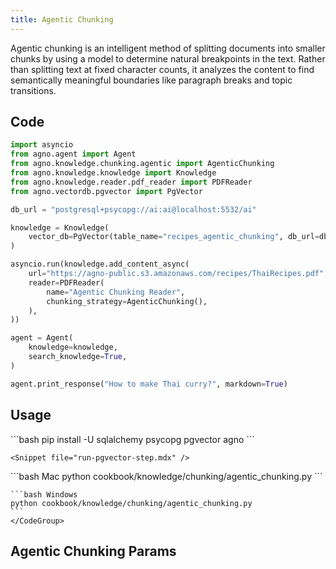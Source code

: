 ```yaml
---
title: Agentic Chunking
---
```


Agentic chunking is an intelligent method of splitting documents into smaller chunks by using a model to determine natural breakpoints in the text. Rather than splitting text at fixed character counts, it analyzes the content to find semantically meaningful boundaries like paragraph breaks and topic transitions.

## Code

```python
import asyncio
from agno.agent import Agent
from agno.knowledge.chunking.agentic import AgenticChunking
from agno.knowledge.knowledge import Knowledge
from agno.knowledge.reader.pdf_reader import PDFReader
from agno.vectordb.pgvector import PgVector

db_url = "postgresql+psycopg://ai:ai@localhost:5532/ai"

knowledge = Knowledge(
    vector_db=PgVector(table_name="recipes_agentic_chunking", db_url=db_url),
)

asyncio.run(knowledge.add_content_async(
    url="https://agno-public.s3.amazonaws.com/recipes/ThaiRecipes.pdf",
    reader=PDFReader(
        name="Agentic Chunking Reader",
        chunking_strategy=AgenticChunking(),
    ),
))

agent = Agent(
    knowledge=knowledge,
    search_knowledge=True,
)

agent.print_response("How to make Thai curry?", markdown=True)
```


## Usage

<Steps>
  <Snippet file="create-venv-step.mdx" />

  <Step title="Install libraries">
    ```bash
    pip install -U sqlalchemy psycopg pgvector agno
    ```
  </Step>

    <Snippet file="run-pgvector-step.mdx" />

  <Step title="Run Agent">
    <CodeGroup>
    ```bash Mac
    python cookbook/knowledge/chunking/agentic_chunking.py
    ```

    ```bash Windows
    python cookbook/knowledge/chunking/agentic_chunking.py
    ```
    </CodeGroup>
  </Step>
</Steps>

## Agentic Chunking Params

<Snippet file="chunking-agentic.mdx" />
